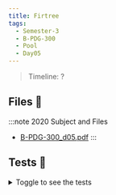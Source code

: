 ```yaml
---
title: Firtree
tags:
  - Semester-3
  - B-PDG-300
  - Pool
  - Day05
---
```

> Timeline: ?


## Files 📂

:::note 2020 Subject and Files
- [B-PDG-300_d05.pdf](https://github.com/Studio-17/Epitech-Subjects/raw/main/Semester-3/B-PDG-300/Pool/Day05/B-PDG-300_d05.pdf)
:::

## Tests 🤖
<details>
  <summary>Toggle to see the tests</summary>
  <div>
Yo
  </div>
</details>
